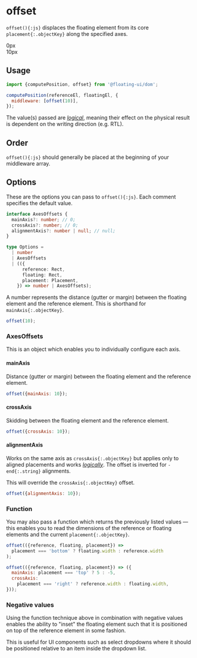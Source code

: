 # offset

`offset(){:js}` displaces the floating element from its core
`placement{:.objectKey}` along the specified axes.

<Chrome center className="pt-16 pb-24">
  <div className="flex gap-4">
    <Floating
      portaled
      middleware={[{name: 'offset', options: 0}]}
    >
      <div className="grid place-items-center w-32 h-32 mx-auto border-2 border-gray-1000 border-dashed">
        0px
      </div>
    </Floating>
    <Floating
      portaled
      middleware={[{name: 'offset', options: 10}]}
    >
      <div className="grid place-items-center w-32 h-32 mx-auto border-2 border-gray-1000 border-dashed">
        10px
      </div>
    </Floating>
  </div>
</Chrome>

## Usage

```js
import {computePosition, offset} from '@floating-ui/dom';

computePosition(referenceEl, floatingEl, {
  middleware: [offset(10)],
});
```

The value(s) passed are
[_logical_](https://developer.mozilla.org/en-US/docs/Web/CSS/CSS_Logical_Properties),
meaning their effect on the physical result is dependent on the
writing direction (e.g. RTL).

## Order

`offset(){:js}` should generally be placed at the beginning of
your middleware array.

## Options

These are the options you can pass to `offset(){:js}`. Each
comment specifies the default value.

```ts
interface AxesOffsets {
  mainAxis?: number; // 0;
  crossAxis?: number; // 0;
  alignmentAxis?: number | null; // null;
}

type Options =
  | number
  | AxesOffsets
  | (({
      reference: Rect,
      floating: Rect,
      placement: Placement,
    }) => number | AxesOffsets);
```

A number represents the distance (gutter or margin) between the
floating element and the reference element. This is shorthand for
`mainAxis{:.objectKey}`.

```js
offset(10);
```

### AxesOffsets

This is an object which enables you to individually configure
each axis.

#### mainAxis

Distance (gutter or margin) between the floating element and the
reference element.

```js
offset({mainAxis: 10});
```

#### crossAxis

Skidding between the floating element and the reference element.

```js
offset({crossAxis: 10});
```

#### alignmentAxis

Works on the same axis as `crossAxis{:.objectKey}` but applies
only to aligned placements and works
[_logically_](https://developer.mozilla.org/en-US/docs/Web/CSS/CSS_Logical_Properties).
The offset is inverted for `-end{:.string}` alignments.

This will override the `crossAxis{:.objectKey}` offset.

```js
offset({alignmentAxis: 10});
```

### Function

You may also pass a function which returns the previously listed
values — this enables you to read the dimensions of the reference
or floating elements and the current `placement{:.objectKey}`.

```js
offset(({reference, floating, placement}) =>
  placement === 'bottom' ? floating.width : reference.width
);

offset(({reference, floating, placement}) => ({
  mainAxis: placement === 'top' ? 5 : -5,
  crossAxis:
    placement === 'right' ? reference.width : floating.width,
}));
```

### Negative values

Using the function technique above in combination with negative
values enables the ability to "inset" the floating element such
that it is positioned on top of the reference element in some
fashion.

This is useful for UI components such as select dropdowns where
it should be positioned relative to an item inside the dropdown
list.
